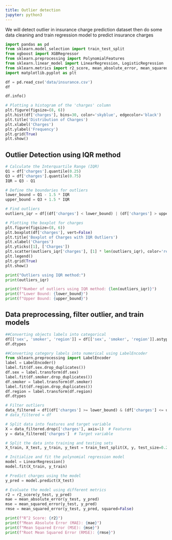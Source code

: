 ```yaml
---
title: Outlier detection
jupyter: python3
---
```




We will detect outlier in insurance charge prediction dataset then do some data cleaning and train regression model to predict insurance charges

```python
import pandas as pd
from sklearn.model_selection import train_test_split
from xgboost import XGBRegressor
from sklearn.preprocessing import PolynomialFeatures
from sklearn.linear_model import LinearRegression, LogisticRegression
from sklearn.metrics import r2_score, mean_absolute_error, mean_squared_error
import matplotlib.pyplot as plt
```

```python
df = pd.read_csv('data/insurance.csv')
df
```

```python
df.info()
```

```python
# Plotting a histogram of the 'charges' column
plt.figure(figsize=(8, 6))
plt.hist(df['charges'], bins=30, color='skyblue', edgecolor='black')
plt.title('Distribution of Charges')
plt.xlabel('Charges')
plt.ylabel('Frequency')
plt.grid(True)
plt.show()
```

## Outlier Detection using IQR method

```python
# Calculate the Interquartile Range (IQR)
Q1 = df['charges'].quantile(0.25)
Q3 = df['charges'].quantile(0.75)
IQR = Q3 - Q1

# Define the boundaries for outliers
lower_bound = Q1 - 1.5 * IQR
upper_bound = Q3 + 1.5 * IQR

# Find outliers
outliers_iqr = df[(df['charges'] < lower_bound) | (df['charges'] > upper_bound)]

# Plotting the boxplot for charges
plt.figure(figsize=(8, 6))
plt.boxplot(df['charges'], vert=False)
plt.title('Boxplot of Charges with IQR Outliers')
plt.xlabel('Charges')
plt.yticks([1], ['Charges'])
plt.scatter(outliers_iqr['charges'], [1] * len(outliers_iqr), color='red', label='Outliers')
plt.legend()
plt.grid(True)
plt.show()
```

```python
print("Outliers using IQR method:")
print(outliers_iqr)
```

```python
print(f"Number of outliers using IQR method: {len(outliers_iqr)}")
print(f"Lower Bound: {lower_bound}")
print(f"Upper Bound: {upper_bound}")
```

## Data preprocessing, filter outlier, and train models

```python
##Converting objects labels into categorical
df[['sex', 'smoker', 'region']] = df[['sex', 'smoker', 'region']].astype('category')
df.dtypes
```

```python
##Converting category labels into numerical using LabelEncoder
from sklearn.preprocessing import LabelEncoder
label = LabelEncoder()
label.fit(df.sex.drop_duplicates())
df.sex = label.transform(df.sex)
label.fit(df.smoker.drop_duplicates())
df.smoker = label.transform(df.smoker)
label.fit(df.region.drop_duplicates())
df.region = label.transform(df.region)
df.dtypes
```

```python
# Filter outliers
data_filtered = df[(df['charges'] >= lower_bound) & (df['charges'] <= upper_bound)]
# data_filtered = df

# Split data into features and target variable
X = data_filtered.drop(['charges'], axis=1)  # Features
y = data_filtered['charges']  # Target variable
```

```python
# Split the data into training and testing sets
X_train, X_test, y_train, y_test = train_test_split(X, y, test_size=0.2, random_state=42)

# Initialize and fit the polynomial regression model
model = LinearRegression()
model.fit(X_train, y_train)

# Predict charges using the model
y_pred = model.predict(X_test)

# Evaluate the model using different metrics
r2 = r2_score(y_test, y_pred)
mae = mean_absolute_error(y_test, y_pred)
mse = mean_squared_error(y_test, y_pred)
rmse = mean_squared_error(y_test, y_pred, squared=False)

print(f"R^2 Score: {r2}")
print(f"Mean Absolute Error (MAE): {mae}")
print(f"Mean Squared Error (MSE): {mse}")
print(f"Root Mean Squared Error (RMSE): {rmse}")
```


